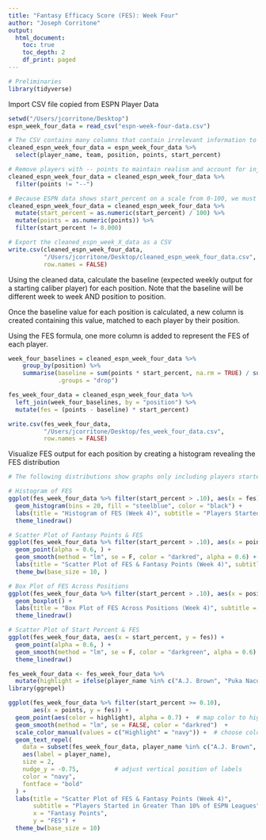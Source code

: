 ```yaml
---
title: "Fantasy Efficacy Score (FES): Week Four"
author: "Joseph Corritone"
output: 
  html_document:
    toc: true
    toc_depth: 2
    df_print: paged
---
```


```r
# Preliminaries
library(tidyverse)
```

Import CSV file copied from ESPN Player Data

```r
setwd("/Users/jcorritone/Desktop")
espn_week_four_data = read_csv("espn-week-four-data.csv")

# The CSV contains many columns that contain irrelevant information to the FES calculation. To keep only necessary columns:
cleaned_espn_week_four_data = espn_week_four_data %>%
  select(player_name, team, position, points, start_percent)

# Remove players with -- points to maintain realism and account for injured players:
cleaned_espn_week_four_data = cleaned_espn_week_four_data %>%
  filter(points != "--")

# Because ESPN data shows start_percent on a scale from 0-100, we must change the scale to proportion from 0-1. In addition, ensure the points column is treated as a numeric. In addition, remove players that were started in 0% of leagues:
cleaned_espn_week_four_data = cleaned_espn_week_four_data %>%
  mutate(start_percent = as.numeric(start_percent) / 100) %>%
  mutate(points = as.numeric(points)) %>%
  filter(start_percent != 0.000)

# Export the cleaned_espn_week_X_data as a CSV
write.csv(cleaned_espn_week_four_data, 
          "/Users/jcorritone/Desktop/cleaned_espn_week_four_data.csv", 
          row.names = FALSE)
```

Using the cleaned data, calculate the baseline (expected weekly output for a starting caliber player) for each position. Note that the baseline will be different week to week AND position to position.

Once the baseline value for each position is calculated, a new column is created containing this value, matched to each player by their position.

Using the FES formula, one more column is added to represent the FES of each player.

```r
week_four_baselines = cleaned_espn_week_four_data %>%
    group_by(position) %>%
    summarise(baseline = sum(points * start_percent, na.rm = TRUE) / sum(start_percent, na.rm = TRUE),
              .groups = "drop")

fes_week_four_data = cleaned_espn_week_four_data %>%
  left_join(week_four_baselines, by = "position") %>%
  mutate(fes = (points - baseline) * start_percent)

write.csv(fes_week_four_data, 
          "/Users/jcorritone/Desktop/fes_week_four_data.csv", 
          row.names = FALSE)
```

Visualize FES output for each position by creating a histogram revealing the FES distribution

```r
# The following distributions show graphs only including players started in over 10% of ESPN fantasy leagues to remove bench player noise.

# Histogram of FES
ggplot(fes_week_four_data %>% filter(start_percent > .10), aes(x = fes)) +
  geom_histogram(bins = 20, fill = "steelblue", color = "black") +
  labs(title = "Histogram of FES (Week 4)", subtitle = "Players Started in Greater Than 10% of ESPN Leagues", x = "FES", y = "Number of Players") +
  theme_linedraw()

# Scatter Plot of Fantasy Points & FES
ggplot(fes_week_four_data %>% filter(start_percent > .10), aes(x = points, y = fes)) +
  geom_point(alpha = 0.6, ) +
  geom_smooth(method = "lm", se = F, color = "darkred", alpha = 0.6) +
  labs(title = "Scatter Plot of FES & Fantasy Points (Week 4)", subtitle = "Players Started in Greater Than 10% of ESPN Leagues", x = "Fantasy Points", y = "FES") +
  theme_bw(base_size = 10, )

# Box Plot of FES Across Positions
ggplot(fes_week_four_data %>% filter(start_percent > .10), aes(x = position, y = fes, fill = position)) +
  geom_boxplot() +
  labs(title = "Box Plot of FES Across Positions (Week 4)", subtitle = "Players Started in Greater Than 10% of ESPN Leagues", x = "Player Position", y = "FES") +
  theme_linedraw()

# Scatter Plot of Start Percent & FES
ggplot(fes_week_four_data, aes(x = start_percent, y = fes)) +
  geom_point(alpha = 0.6, ) +
  geom_smooth(method = "lm", se = F, color = "darkgreen", alpha = 0.6) +
  theme_linedraw()
```

```r
fes_week_four_data <- fes_week_four_data %>%
  mutate(highlight = ifelse(player_name %in% c("A.J. Brown", "Puka Nacua", "Kenneth Gainwell"), "Highlight", "Normal"))
library(ggrepel)

ggplot(fes_week_four_data %>% filter(start_percent >= 0.10), 
       aes(x = points, y = fes)) +
  geom_point(aes(color = highlight), alpha = 0.7) +  # map color to highlight
  geom_smooth(method = "lm", se = FALSE, color = "darkred")  +
  scale_color_manual(values = c("Highlight" = "navy")) +  # choose colors
  geom_text_repel(
    data = subset(fes_week_four_data, player_name %in% c("A.J. Brown", "Puka Nacua", "Kenneth Gainwell")),
    aes(label = player_name),
    size = 2,
    nudge_y = -0.75,          # adjust vertical position of labels
    color = "navy",
    fontface = "bold"
  ) +
  labs(title = "Scatter Plot of FES & Fantasy Points (Week 4)",
       subtitle = "Players Started in Greater Than 10% of ESPN Leagues",
       x = "Fantasy Points",
       y = "FES") +
  theme_bw(base_size = 10)
```

